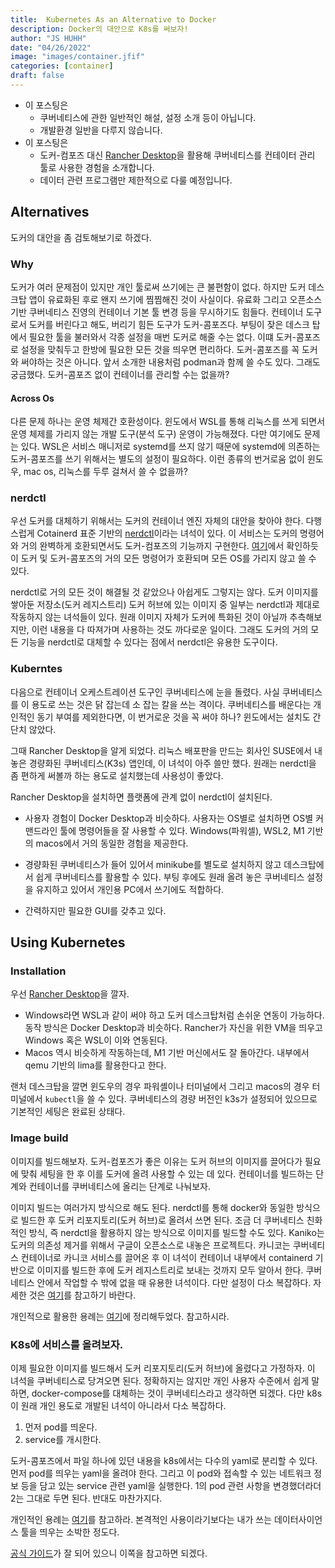 ```yaml
---
title:  Kubernetes As an Alternative to Docker
description: Docker의 대안으로 K8s를 써보자! 
author: "JS HUHH"
date: "04/26/2022"
image: "images/container.jfif"
categories: [container]
draft: false
---
```


:::{.callout-note}
- 이 포스팅은 
    + 쿠버네티스에 관한 일반적인 해설, 설정 소개 등이 아닙니다. 
    + 개발환경 일반을 다루지 않습니다. 

- 이 포스팅은 
    + 도커-컴포즈 대신 [Rancher Desktop](https://rancherdesktop.io/)을 활용해 쿠버네티스를 컨테이터 관리 툴로 사용한 경험을 소개합니다. 
    + 데이터 관련 프로그램만 제한적으로 다룰 예정입니다. 
:::

## Alternatives 

도커의 대안을 좀 검토해보기로 하겠다. 

### Why

도커가 여러 문제점이 있지만 개인 툴로써 쓰기에는 큰 불편함이 없다. 하지만 도커 데스크탑 앱이 유료화된 후로 왠지 쓰기에 찜찜해진 것이 사실이다. 유료화 그리고 오픈소스 기반 쿠버네티스 진영의 컨테이너 기본 툴 변경 등을 무시하기도 힘들다. 컨테이너 도구로서 도커를 버린다고 해도, 버리기 힘든 도구가 도커-콤포즈다. 부팅이 잦은 데스크 탑에서 필요한 툴을 불러와서 각종 설정을 매번 도커로 해줄 수는 없다. 이떄 도커-콤포즈로 설정을 맞춰두고 한방에 필요한 모든 것을 띄우면 편리하다. 도커-콤포즈를 꼭 도커와 써야하는 것은 아니다. 앞서 소개한 내용처럼 podman과 함께 쓸 수도 있다. 그래도 궁금했다. 도커-콤포즈 없이 컨테이너를 관리할 수는 없을까? 

#### Across Os 

다른 문제 하나는 운영 체제간 호환성이다. 윈도에서 WSL를 통해 리눅스를 쓰게 되면서 운영 체제를 가리지 않는 개발 도구(분석 도구) 운영이 가능해졌다. 다만 여기에도 문제는 있다. WSL은 서비스 매니저로 systemd를 쓰지 않기 때문에 systemd에 의존하는 도커-콤포즈를 쓰기 위해서는 별도의 설정이 필요하다. 이런 종류의 번거로움 없이 윈도우, mac os, 리눅스를 두루 걸쳐서 쓸 수 없을까? 

### nerdctl 

우선 도커를 대체하기 위해서는 도커의 컨테이너 엔진 자체의 대안을 찾아야 한다. 다행스럽게 Cotainerd 표준 기반의 [nerdctl](https://github.com/containerd/nerdctl)이라는 녀석이 있다. 이 서비스는 도커의 명령어와 거의 완벽하게 호환되면서도 도커-컴포즈의 기능까지 구현한다. [여기](https://kubernetes.io/docs/setup/)에서 확인하듯이 도커 및 도커-콤포즈의 거의 모든 명령어가 호환되며 모든 OS를 가리지 않고 쓸 수 있다. 

nerdctl로 거의 모든 것이 해결될 것 같았으나 아쉽게도 그렇지는 않다. 도커 이미지를 쌓아둔 저장소(도커 레지스트리) 도커 허브에 있는 이미지 중 일부는 nerdctl과 제대로 작동하지 않는 녀석들이 있다. 원래 이미지 자체가 도커에 특화된 것이 아닐까 추측해보지만, 이런 내용을 다 따져가며 사용하는 것도 까다로운 일이다. 그래도 도커의 거의 모든 기능을 nerdctl로 대체할 수 있다는 점에서 nerdctl은 유용한 도구이다. 

### Kuberntes 

다음으로 컨테이너 오케스트레이션 도구인 쿠버네티스에 눈을 돌렸다. 사실 쿠버네티스를 이 용도로 쓰는 것은 닭 잡는데 소 잡는 칼을 쓰는 격이다. 쿠버네티스를 배운다는 개인적인 동기 부여를 제외한다면, 이 번거로운 것을 꼭 써야 하나? 윈도에서는 설치도 간단치 않았다. 

그때 Rancher Desktop을 알게 되었다. 리눅스 배포판을 만드는 회사인 SUSE에서 내 놓은 경량화된 쿠버네티스(K3s) 앱인데, 이 녀석이 아주 쓸만 했다. 원래는 nerdctl을 좀 편하게 써볼까 하는 용도로 설치했는데 사용성이 좋았다. 

:::{ .column-margin }
Rancher Desktop을 설치하면 플랫폼에 관계 없이 nerdctl이 설치된다. 
:::

- 사용자 경험이 Docker Desktop과 비슷하다. 사용자는 OS별로 설치하면 OS별 커맨드라인 툴에 명령어들을 잘 사용할 수 있다. Windows(파워셀), WSL2, M1 기반의 macos에서 거의 동일한 경험을 제공한다. 

- 경량화된 쿠버네티스가 들어 있어서 minikube를 별도로 설치하지 않고 데스크탑에서 쉽게 쿠버네티스를 활용할 수 있다. 부팅 후에도 원래 올려 놓은 쿠버네티스 설정을 유지하고 있어서 개인용 PC에서 쓰기에도 적합하다. 

- 간력하지만 필요한 GUI를 갖추고 있다. 

## Using Kubernetes 

### Installation 

우선 [Rancher Desktop](https://rancherdesktop.io/)을 깔자. 

- Windows라면 WSL과 같이 써야 하고 도커 데스크탑처럼 손쉬운 연동이 가능하다. 동작 방식은 Docker Desktop과 비슷하다. Rancher가 자신을 위한 VM을 띄우고 Windows 혹은 WSL이 이와 연동된다. 
- Macos 역시 비슷하게 작동하는데, M1 기반 머신에서도 잘 돌아간다. 내부에서 qemu 기반의 lima를 활용한다고 한다.

랜처 데스크탑을 깔면 윈도우의 경우 파워셸이나 터미널에서 그리고 macos의 경우 터미널에서 `kubectl`을 쓸 수 있다. 쿠버네티스의 경량 버전인 k3s가 설정되어 있으므로 기본적인 세팅은 완료된 상태다. 

### Image build 

이미지를 빌드해보자. 도커-컴포즈가 좋은 이유는 도커 허브의 이미지를 끌어다가 필요에 맞춰 세팅을 한 후 이를 도커에 올려 사용할 수 있는 데 있다. 컨테이너를 빌드하는 단계와 컨테이너를 쿠버네티스에 올리는 단계로 나눠보자. 

이미지 빌드는 여러가지 방식으로 해도 된다. nerdctl를 통해 docker와 동일한 방식으로 빌드한 후 도커 리포지토리(도커 허브)로 올려서 쓰면 된다. 조금 더 쿠버네티스 친화적인 방식, 즉 nerdctl을 활용하지 않는 방식으로 이미지를 빌드할 수도 있다. Kaniko는 도커의 의존성 제거를 위해서 구글이 오픈소스로 내놓은 프로젝트다. 카니코는 쿠버네티스 컨테이너로 카니코 서비스를 끌어온 후 이 녀석이 컨테이너 내부에서 containerd 기반으로 이미지를 빌드한 후에 도커 레지스트리로 보내는 것까지 모두 알아서 한다. 쿠버네티스 안에서 작업할 수 밖에 없을 때 유용한 녀석이다. 다만 설정이 다소 복잡하다. 자세한 것은 [여기](https://github.com/GoogleContainerTools/kaniko)를 참고하기 바란다. 

:::{.column-margin}
개인적으로 활용한 용례는 [여기](https://github.com/anarinsk/til/blob/master/kubernetes/kaniko.md)에 정리해두었다. 참고하시라. 
:::

### K8s에 서비스를 올려보자. 

이제 필요한 이미지를 빌드해서 도커 리포지토리(도커 허브)에 올렸다고 가정하자. 이 녀석을 쿠버네티스로 당겨오면 된다. 정확하지는 않지만 개인 사용자 수준에서 쉽게 말하면, docker-compose를 대체하는 것이 쿠버네티스라고 생각하면 되겠다. 다만 k8s이 원래 개인 용도로 개발된 녀석이 아니라서 다소 복잡하다. 

1. 먼저 pod를 띄운다. 
2. service를 개시한다. 

도커-콤포즈에서 파일 하나에 있던 내용을 k8s에서는 다수의 yaml로 분리할 수 있다. 먼저 pod를 띄우는 yaml을 올려야 한다. 그리고 이 pod와 접속할 수 있는 네트워크 정보 등을 담고 있는 service 관련 yaml을 실행한다. 1의 pod 관련 사항을 변경했더라더 2는 그대로 두면 된다. 반대도 마찬가지다. 

:::{.column-margin}
개인적인 용례는 [여기](https://github.com/anarinsk/setup_k8s)를 참고하라. 본격적인 사용이라기보다는 내가 쓰는 데이터사이언스 툴을 띄우는 소박한 정도다. 
:::

[공식 가이드](https://kubernetes.io/docs/setup/)가 잘 되어 있으니 이쪽을 참고하면 되겠다. 